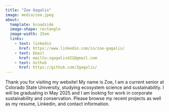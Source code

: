 ```yaml
---
title: "Zoe Gagalis"
image: media/zoe.jpeg
about: 
  template: broadside
  image-shape: rectangle
  image-width: 15em
  links: 
    - text: linkedin
      href: https://www.linkedin.com/in/zoe-gagalis/
    - text: Email
      href: mailto:zgagalis422@gmail.com
    - text: Github
      href: https://github.com/Zgagalis/
---
```


Thank you for visiting my website! My name is Zoe, I am a current senior at Colorado State University, studying ecosystem science and sustainability. I will be graduating in May 2025 and I am looking for work in corporate sustainability and conservation. Please browse my recent projects as well as my resume, Linkedin, and contact information.
